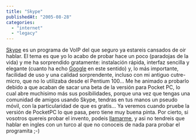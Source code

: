 ```yaml
---
title: "Skype"
publishedAt: "2005-08-28"
categories: 
  - "internet"
  - "legacy"
---
```


[Skype](http://www.skype.com/) es un programa de VoIP del que seguro ya estareis cansados de oir hablar. El tema es que yo lo acabo de probar hace un poco (paradojas de la vida) y me ha sorprendido gratamente: instalación rápida, interfaz sencilla y elegante (cuanto ha echo [Google](http://www.google.es/) en este sentido) y, lo más importante, facilidad de uso y una calidad sorprendente, incluso con mi antiguo cutre-micro, que no lo utilizaba desde el Pentium 100... Me he animado a probarlo debido a que acaban de sacar una beta de la versión para Pocket PC, lo cual abre muchisimo más sus posibilidades, porque una vez que tengas una comunidad de amigos usando Skype, tendras en tus manos un pseudo móvil, con la particularidad de que es gratis... Ya veremos cuando pruebe la versión de PocketPC lo que pasa, pero tiene muy buena pinta. Por cierto, si vosotros quereis probar el invento, podeis [llamarme](callto://RickGC), y asi no tendreis que hablar en ingles con un turco al que no conoceis de nada para probar el programita ;-)
